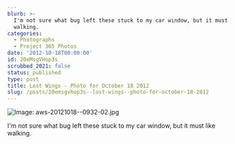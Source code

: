 ```yaml
---
blurb: >-
  I'm not sure what bug left these stuck to my car window, but it must like
  walking.
categories:
  - Photographs
  - Project 365 Photos
date: '2012-10-18T00:00:00'
id: 20eMsgVHop3s
scrubbed_2021: false
status: published
type: post
title: Lost Wings - Photo for October 18 2012
slug: /posts/20emsgvhop3s--lost-wings--photo-for-october-18-2012
---
```


![Image: aws-20121018--0932-02.jpg](/aws-20121018--0932-02.jpg)

I'm not sure what bug left these stuck to my car window, but it must like walking.
